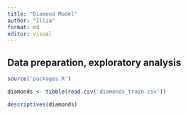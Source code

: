 ```yaml
---
title: "Diamond Model"
author: "Illia"
format: md
editor: visual
---
```


## Data preparation, exploratory analysis

```r

source('packages.R')

diamonds <- tibble(read.csv('diamonds_train.csv'))

descriptives(diamonds)
```
